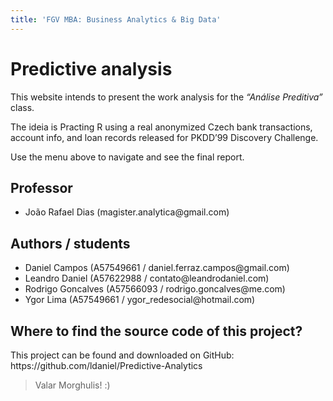 ```yaml
---
title: 'FGV MBA: Business Analytics & Big Data'
---
```


# Predictive analysis

This website intends to present the work analysis for the *"Análise Preditiva"* class.

The ideia is Practing R using a real anonymized Czech bank transactions, account info, and loan records released for PKDD'99 Discovery Challenge.

Use the menu above to navigate and see the final report.

## Professor
- João Rafael Dias (magister.analytica@gmail.com)

## Authors / students
- Daniel Campos (A57549661 / daniel.ferraz.campos@gmail.com)
- Leandro Daniel (A57622988 / contato@leandrodaniel.com)
- Rodrigo Goncalves (A57566093 / rodrigo.goncalves@me.com)
- Ygor Lima (A57549661 / ygor_redesocial@hotmail.com)

## Where to find the source code of this project?
This project can be found and downloaded on GitHub: https://github.com/ldaniel/Predictive-Analytics

> Valar Morghulis!
> :)